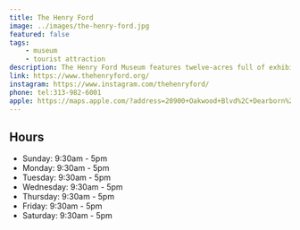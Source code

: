 ```yaml
---
title: The Henry Ford
image: ../images/the-henry-ford.jpg
featured: false
tags:
    - museum
    - tourist attraction
description: The Henry Ford Museum features twelve-acres full of exhibits featuring American ingenuity and progress. From automotives, to manufacturing, to American freedom, our exhibits bring to life the innovative and impactful inventions and ideas from American history.
link: https://www.thehenryford.org/
instagram: https://www.instagram.com/thehenryford/
phone: tel:313-982-6001
apple: https://maps.apple.com/?address=20900+Oakwood+Blvd%2C+Dearborn%2C+MI+48124%2C+United+States&auid=15786010672566346695&ll=42.303478%2C-83.234207&lsp=9902&q=The+Henry+Ford
---
```


## Hours

- Sunday: 9:30am - 5pm
- Monday: 9:30am - 5pm
- Tuesday: 9:30am - 5pm
- Wednesday: 9:30am - 5pm
- Thursday: 9:30am - 5pm
- Friday: 9:30am - 5pm
- Saturday: 9:30am - 5pm